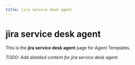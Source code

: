 ```yaml
---
title: jira service desk agent
---
```


# jira service desk agent

This is the **jira service desk agent** page for Agent Templates.

_TODO: Add detailed content for jira service desk agent._
